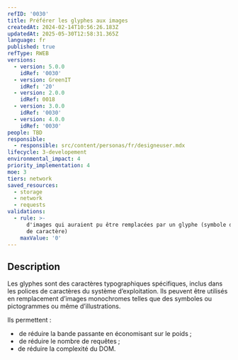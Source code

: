 ```yaml
---
refID: '0030'
title: Préférer les glyphes aux images
createdAt: 2024-02-14T10:56:26.183Z
updatedAt: 2025-05-30T12:58:31.365Z
language: fr
published: true
refType: RWEB
versions:
  - version: 5.0.0
    idRef: '0030'
  - version: GreenIT
    idRef: '20'
  - version: 2.0.0
    idRef: 0018
  - version: 3.0.0
    idRef: '0030'
  - version: 4.0.0
    idRef: '0030'
people: TBD
responsible:
  - responsible: src/content/personas/fr/designeuser.mdx
lifecycle: 3-developement
environmental_impact: 4
priority_implementation: 4
moe: 3
tiers: network
saved_resources:
  - storage
  - network
  - requests
validations:
  - rule: >-
      d'images qui auraient pu être remplacées par un glyphe (symbole de police
      de caractère)
    maxValue: '0'
---
```


## Description

Les glyphes sont des caractères typographiques spécifiques, inclus dans les polices de caractères du système d’exploitation. Ils peuvent être utilisés en remplacement d’images monochromes telles que des symboles ou pictogrammes ou même d’illustrations.

Ils permettent :

*  de réduire la bande passante en économisant sur le poids ;
*  de réduire le nombre de requêtes ;
* de réduire la complexité du DOM.
